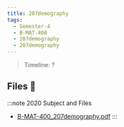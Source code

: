 ```yaml
---
title: 207demography
tags:
  - Semester-4
  - B-MAT-400
  - 207demography
  - 207demography
---
```

> Timeline: ?


## Files 📂

:::note 2020 Subject and Files
- [B-MAT-400_207demography.pdf](https://github.com/Studio-17/Epitech-Subjects/raw/main/Semester-4/B-MAT-400/207demography/207demography/B-MAT-400_207demography.pdf)
:::
